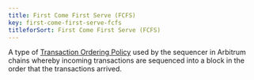 ```yaml
---
title: First Come First Serve (FCFS)
key: first-come-first-serve-fcfs
titleforSort: First Come First Serve (FCFS)
---
```


A type of [Transaction Ordering Policy](/intro/glossary#transaction-ordering-policy) used by the sequencer in Arbitrum chains whereby incoming transactions are
sequenced into a block in the order that the transactions arrived.
